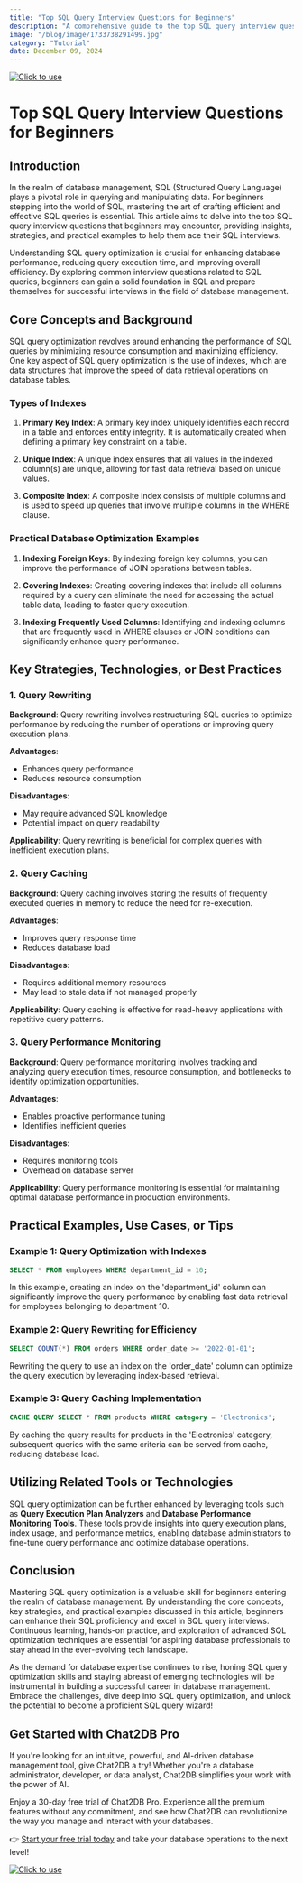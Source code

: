 ```yaml
---
title: "Top SQL Query Interview Questions for Beginners"
description: "A comprehensive guide to the top SQL query interview questions for beginners, covering key concepts, strategies, and practical examples."
image: "/blog/image/1733738291499.jpg"
category: "Tutorial"
date: December 09, 2024
---
```

[![Click to use](/image/blog/bg/chat2db1.png)](https://app.chat2db.ai/)
# Top SQL Query Interview Questions for Beginners


<Authors date="December 09, 2024">
  <Author name="Ethan Clarke" link="https://chat2db.ai" />
</Authors>

## Introduction

In the realm of database management, SQL (Structured Query Language) plays a pivotal role in querying and manipulating data. For beginners stepping into the world of SQL, mastering the art of crafting efficient and effective SQL queries is essential. This article aims to delve into the top SQL query interview questions that beginners may encounter, providing insights, strategies, and practical examples to help them ace their SQL interviews.

Understanding SQL query optimization is crucial for enhancing database performance, reducing query execution time, and improving overall efficiency. By exploring common interview questions related to SQL queries, beginners can gain a solid foundation in SQL and prepare themselves for successful interviews in the field of database management.

## Core Concepts and Background

SQL query optimization revolves around enhancing the performance of SQL queries by minimizing resource consumption and maximizing efficiency. One key aspect of SQL query optimization is the use of indexes, which are data structures that improve the speed of data retrieval operations on database tables.

### Types of Indexes

1. **Primary Key Index**: A primary key index uniquely identifies each record in a table and enforces entity integrity. It is automatically created when defining a primary key constraint on a table.

2. **Unique Index**: A unique index ensures that all values in the indexed column(s) are unique, allowing for fast data retrieval based on unique values.

3. **Composite Index**: A composite index consists of multiple columns and is used to speed up queries that involve multiple columns in the WHERE clause.

### Practical Database Optimization Examples

1. **Indexing Foreign Keys**: By indexing foreign key columns, you can improve the performance of JOIN operations between tables.

2. **Covering Indexes**: Creating covering indexes that include all columns required by a query can eliminate the need for accessing the actual table data, leading to faster query execution.

3. **Indexing Frequently Used Columns**: Identifying and indexing columns that are frequently used in WHERE clauses or JOIN conditions can significantly enhance query performance.

## Key Strategies, Technologies, or Best Practices

### 1. Query Rewriting

**Background**: Query rewriting involves restructuring SQL queries to optimize performance by reducing the number of operations or improving query execution plans.

**Advantages**:
- Enhances query performance
- Reduces resource consumption

**Disadvantages**:
- May require advanced SQL knowledge
- Potential impact on query readability

**Applicability**: Query rewriting is beneficial for complex queries with inefficient execution plans.

### 2. Query Caching

**Background**: Query caching involves storing the results of frequently executed queries in memory to reduce the need for re-execution.

**Advantages**:
- Improves query response time
- Reduces database load

**Disadvantages**:
- Requires additional memory resources
- May lead to stale data if not managed properly

**Applicability**: Query caching is effective for read-heavy applications with repetitive query patterns.

### 3. Query Performance Monitoring

**Background**: Query performance monitoring involves tracking and analyzing query execution times, resource consumption, and bottlenecks to identify optimization opportunities.

**Advantages**:
- Enables proactive performance tuning
- Identifies inefficient queries

**Disadvantages**:
- Requires monitoring tools
- Overhead on database server

**Applicability**: Query performance monitoring is essential for maintaining optimal database performance in production environments.

## Practical Examples, Use Cases, or Tips

### Example 1: Query Optimization with Indexes

```sql
SELECT * FROM employees WHERE department_id = 10;
```

In this example, creating an index on the 'department_id' column can significantly improve the query performance by enabling fast data retrieval for employees belonging to department 10.

### Example 2: Query Rewriting for Efficiency

```sql
SELECT COUNT(*) FROM orders WHERE order_date >= '2022-01-01';
```

Rewriting the query to use an index on the 'order_date' column can optimize the query execution by leveraging index-based retrieval.

### Example 3: Query Caching Implementation

```sql
CACHE QUERY SELECT * FROM products WHERE category = 'Electronics';
```

By caching the query results for products in the 'Electronics' category, subsequent queries with the same criteria can be served from cache, reducing database load.

## Utilizing Related Tools or Technologies

SQL query optimization can be further enhanced by leveraging tools such as **Query Execution Plan Analyzers** and **Database Performance Monitoring Tools**. These tools provide insights into query execution plans, index usage, and performance metrics, enabling database administrators to fine-tune query performance and optimize database operations.

## Conclusion

Mastering SQL query optimization is a valuable skill for beginners entering the realm of database management. By understanding the core concepts, key strategies, and practical examples discussed in this article, beginners can enhance their SQL proficiency and excel in SQL query interviews. Continuous learning, hands-on practice, and exploration of advanced SQL optimization techniques are essential for aspiring database professionals to stay ahead in the ever-evolving tech landscape.

As the demand for database expertise continues to rise, honing SQL query optimization skills and staying abreast of emerging technologies will be instrumental in building a successful career in database management. Embrace the challenges, dive deep into SQL query optimization, and unlock the potential to become a proficient SQL query wizard!


## Get Started with Chat2DB Pro

If you're looking for an intuitive, powerful, and AI-driven database management tool, give Chat2DB a try! Whether you're a database administrator, developer, or data analyst, Chat2DB simplifies your work with the power of AI.

Enjoy a 30-day free trial of Chat2DB Pro. Experience all the premium features without any commitment, and see how Chat2DB can revolutionize the way you manage and interact with your databases.

👉 [Start your free trial today](https://app.chat2db.ai/) and take your database operations to the next level!

[![Click to use](/image/blog/bg/chat2db.jpg)](https://app.chat2db.ai/)